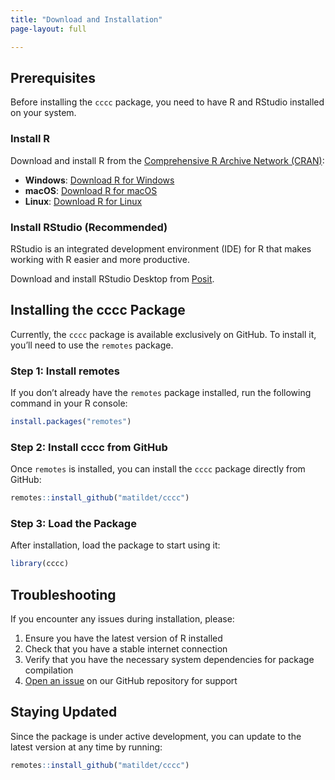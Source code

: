 ```yaml
---
title: "Download and Installation"
page-layout: full

---
```


## Prerequisites

Before installing the `cccc` package, you need to have R and RStudio installed on your system.

### Install R

Download and install R from the [Comprehensive R Archive Network (CRAN)](https://cran.r-project.org/):

- **Windows**: [Download R for Windows](https://cran.r-project.org/bin/windows/base/)
- **macOS**: [Download R for macOS](https://cran.r-project.org/bin/macosx/)
- **Linux**: [Download R for Linux](https://cran.r-project.org/bin/linux/)

### Install RStudio (Recommended)

RStudio is an integrated development environment (IDE) for R that makes working with R easier and more productive.

Download and install RStudio Desktop from [Posit](https://posit.co/download/rstudio-desktop/).

## Installing the cccc Package

Currently, the `cccc` package is available exclusively on GitHub. To install it, you'll need to use the `remotes` package.

### Step 1: Install remotes

If you don't already have the `remotes` package installed, run the following command in your R console:

```r
install.packages("remotes")
```

### Step 2: Install cccc from GitHub

Once `remotes` is installed, you can install the `cccc` package directly from GitHub:

```r
remotes::install_github("matildet/cccc")
```

### Step 3: Load the Package

After installation, load the package to start using it:

```r
library(cccc)
```

## Troubleshooting

If you encounter any issues during installation, please:

1. Ensure you have the latest version of R installed
2. Check that you have a stable internet connection
3. Verify that you have the necessary system dependencies for package compilation
4. [Open an issue](https://github.com/matildet/cccc/issues) on our GitHub repository for support

## Staying Updated

Since the package is under active development, you can update to the latest version at any time by running:

```r
remotes::install_github("matildet/cccc")
```